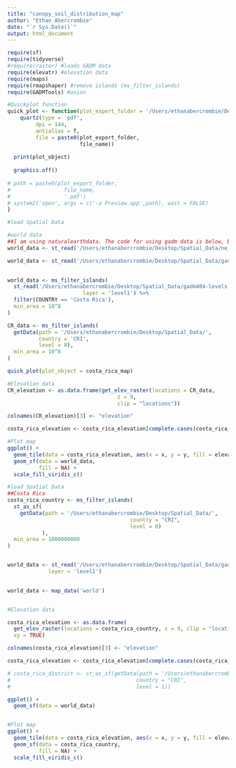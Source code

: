 ```yaml
---
title: "canopy_soil_distribution_map"
author: "Ethan Abercrombie"
date: "`r Sys.Date()`"
output: html_document
---
```


```r
require(sf)
require(tidyverse)
#require(raster) #loads GADM data
require(elevatr) #elevation data
require(maps)
require(rmapshaper) #remove islands (ms_filter_islands)
require(GADMTools) #union

#Quickplot function
quick_plot <- function(plot_export_folder = '/Users/ethanabercrombie/Desktop/', file_name = 'test', plot_object){
    quartz(type = 'pdf',
         dpi = 144,
         antialias = T,
         file = paste0(plot_export_folder,
                       file_name))
  
  print(plot_object)
  
  graphics.off()
  
# path = paste0(plot_export_folder,
#                 file_name,
#                 '.pdf')
# system2('open', args = c('-a Preview.app',path), wait = FALSE)
}
```

```r
#load Spatial Data

#world data
##I am using naturalearthdata. The code for using gadm data is below, but it is too extensive for a world map.
world_data <- st_read('/Users/ethanabercrombie/Desktop/Spatial_Data/ne_110m_land/ne_110m_land.shp')

world_data <- st_read('/Users/ethanabercrombie/Desktop/Spatial_Data/gadm404.gpkg')
  

world_data <- ms_filter_islands(
  st_read('/Users/ethanabercrombie/Desktop/Spatial_Data/gadm404-levels.gpkg',
                        layer = 'level1') %>% 
  filter(COUNTRY == 'Costa Rica'),
  min_area = 10^8
)

CR_data <- ms_filter_islands(
  getData(path = '/Users/ethanabercrombie/Desktop/Spatial_Data/',
          country = 'CRI',
          level = 0),
  min_area = 10^8
)

quick_plot(plot_object = costa_rica_map)

#Elevation data
CR_elevation <- as.data.frame(get_elev_raster(locations = CR_data,
                                   z = 9,
                                   clip = "locations"))

colnames(CR_elevation)[3] <- "elevation"

costa_rica_elevation <- costa_rica_elevation[complete.cases(costa_rica_elevation), ]

#Plot map
ggplot() +
  geom_tile(data = costa_rica_elevation, aes(x = x, y = y, fill = elevation)) +
  geom_sf(data = world_data,
          fill = NA) +
  scale_fill_viridis_c()
```

```r
#load Spatial Data
##Costa Rica
costa_rica_country <- ms_filter_islands(
  st_as_sf(
    getData(path = '/Users/ethanabercrombie/Desktop/Spatial_Data/',
                                       country = "CRI",
                                       level = 0)
           ),
  min_area = 1000000000
)


world_data <- st_read('/Users/ethanabercrombie/Desktop/Spatial_Data/gadm404-levels.gpkg',
             layer = 'level1')
  

world_data <- map_data('world')


#Elevation data

costa_rica_elevation <- as.data.frame(
  get_elev_raster(locations = costa_rica_country, z = 9, clip = "locations"),
  xy = TRUE)

colnames(costa_rica_elevation)[3] <- "elevation"

costa_rica_elevation <- costa_rica_elevation[complete.cases(costa_rica_elevation), ]

# costa_rica_district <- st_as_sf(getData(path = '/Users/ethanabercrombie/Desktop/Spatial_Data/',
#                                        country = "CRI",
#                                        level = 1))

ggplot() +
  geom_sf(data = world_data)


#Plot map
ggplot() +
  geom_tile(data = costa_rica_elevation, aes(x = x, y = y, fill = elevation)) +
  geom_sf(data = costa_rica_country,
          fill = NA) +
  scale_fill_viridis_c()

```